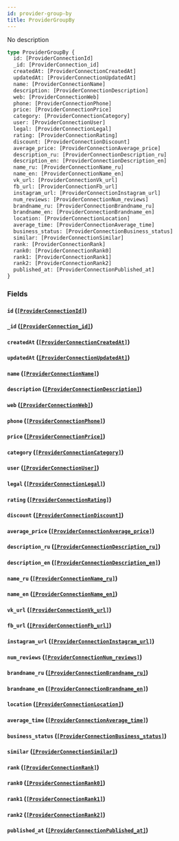 ```yaml
---
id: provider-group-by
title: ProviderGroupBy
---
```


No description

```graphql
type ProviderGroupBy {
  id: [ProviderConnectionId]
  _id: [ProviderConnection_id]
  createdAt: [ProviderConnectionCreatedAt]
  updatedAt: [ProviderConnectionUpdatedAt]
  name: [ProviderConnectionName]
  description: [ProviderConnectionDescription]
  web: [ProviderConnectionWeb]
  phone: [ProviderConnectionPhone]
  price: [ProviderConnectionPrice]
  category: [ProviderConnectionCategory]
  user: [ProviderConnectionUser]
  legal: [ProviderConnectionLegal]
  rating: [ProviderConnectionRating]
  discount: [ProviderConnectionDiscount]
  average_price: [ProviderConnectionAverage_price]
  description_ru: [ProviderConnectionDescription_ru]
  description_en: [ProviderConnectionDescription_en]
  name_ru: [ProviderConnectionName_ru]
  name_en: [ProviderConnectionName_en]
  vk_url: [ProviderConnectionVk_url]
  fb_url: [ProviderConnectionFb_url]
  instagram_url: [ProviderConnectionInstagram_url]
  num_reviews: [ProviderConnectionNum_reviews]
  brandname_ru: [ProviderConnectionBrandname_ru]
  brandname_en: [ProviderConnectionBrandname_en]
  location: [ProviderConnectionLocation]
  average_time: [ProviderConnectionAverage_time]
  business_status: [ProviderConnectionBusiness_status]
  similar: [ProviderConnectionSimilar]
  rank: [ProviderConnectionRank]
  rank0: [ProviderConnectionRank0]
  rank1: [ProviderConnectionRank1]
  rank2: [ProviderConnectionRank2]
  published_at: [ProviderConnectionPublished_at]
}
```

### Fields

#### `id` ([`[ProviderConnectionId]`](/v1/objects/provider-connection-id))

#### `_id` ([`[ProviderConnection_id]`](/v1/objects/provider-connection-id))

#### `createdAt` ([`[ProviderConnectionCreatedAt]`](/v1/objects/provider-connection-created-at))

#### `updatedAt` ([`[ProviderConnectionUpdatedAt]`](/v1/objects/provider-connection-updated-at))

#### `name` ([`[ProviderConnectionName]`](/v1/objects/provider-connection-name))

#### `description` ([`[ProviderConnectionDescription]`](/v1/objects/provider-connection-description))

#### `web` ([`[ProviderConnectionWeb]`](/v1/objects/provider-connection-web))

#### `phone` ([`[ProviderConnectionPhone]`](/v1/objects/provider-connection-phone))

#### `price` ([`[ProviderConnectionPrice]`](/v1/objects/provider-connection-price))

#### `category` ([`[ProviderConnectionCategory]`](/v1/objects/provider-connection-category))

#### `user` ([`[ProviderConnectionUser]`](/v1/objects/provider-connection-user))

#### `legal` ([`[ProviderConnectionLegal]`](/v1/objects/provider-connection-legal))

#### `rating` ([`[ProviderConnectionRating]`](/v1/objects/provider-connection-rating))

#### `discount` ([`[ProviderConnectionDiscount]`](/v1/objects/provider-connection-discount))

#### `average_price` ([`[ProviderConnectionAverage_price]`](/v1/objects/provider-connection-average-price))

#### `description_ru` ([`[ProviderConnectionDescription_ru]`](/v1/objects/provider-connection-description-ru))

#### `description_en` ([`[ProviderConnectionDescription_en]`](/v1/objects/provider-connection-description-en))

#### `name_ru` ([`[ProviderConnectionName_ru]`](/v1/objects/provider-connection-name-ru))

#### `name_en` ([`[ProviderConnectionName_en]`](/v1/objects/provider-connection-name-en))

#### `vk_url` ([`[ProviderConnectionVk_url]`](/v1/objects/provider-connection-vk-url))

#### `fb_url` ([`[ProviderConnectionFb_url]`](/v1/objects/provider-connection-fb-url))

#### `instagram_url` ([`[ProviderConnectionInstagram_url]`](/v1/objects/provider-connection-instagram-url))

#### `num_reviews` ([`[ProviderConnectionNum_reviews]`](/v1/objects/provider-connection-num-reviews))

#### `brandname_ru` ([`[ProviderConnectionBrandname_ru]`](/v1/objects/provider-connection-brandname-ru))

#### `brandname_en` ([`[ProviderConnectionBrandname_en]`](/v1/objects/provider-connection-brandname-en))

#### `location` ([`[ProviderConnectionLocation]`](/v1/objects/provider-connection-location))

#### `average_time` ([`[ProviderConnectionAverage_time]`](/v1/objects/provider-connection-average-time))

#### `business_status` ([`[ProviderConnectionBusiness_status]`](/v1/objects/provider-connection-business-status))

#### `similar` ([`[ProviderConnectionSimilar]`](/v1/objects/provider-connection-similar))

#### `rank` ([`[ProviderConnectionRank]`](/v1/objects/provider-connection-rank))

#### `rank0` ([`[ProviderConnectionRank0]`](/v1/objects/provider-connection-rank-0))

#### `rank1` ([`[ProviderConnectionRank1]`](/v1/objects/provider-connection-rank-1))

#### `rank2` ([`[ProviderConnectionRank2]`](/v1/objects/provider-connection-rank-2))

#### `published_at` ([`[ProviderConnectionPublished_at]`](/v1/objects/provider-connection-published-at))

